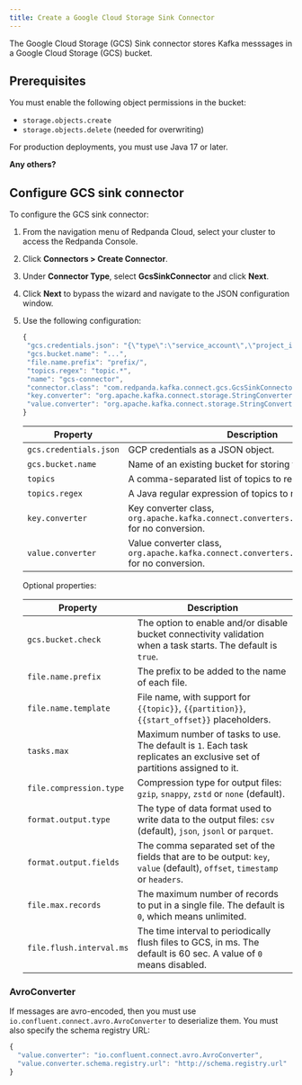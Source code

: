 ```yaml
---
title: Create a Google Cloud Storage Sink Connector
---
```


<head>
    <meta name="title" content="Create a Google Cloud Storage (GCS) Sink Connector | Redpanda Docs"/>
    <meta name="description" content="Use the Redpanda Cloud UI to create a Google Cloud Storage (GCS) Sink Connector."/>
</head>

The Google Cloud Storage (GCS) Sink connector stores Kafka messsages in a Google
Cloud Storage (GCS) bucket.

## Prerequisites

You must enable the following object permissions in the bucket:

* `storage.objects.create`
* `storage.objects.delete` (needed for overwriting)

For production deployments, you must use Java 17 or later.

**Any others?**

## Configure GCS sink connector

To configure the GCS sink connector:

1. From the navigation menu of Redpanda Cloud, select your cluster to access the
   Redpanda Console.
2. Click **Connectors > Create Connector**.
3. Under **Connector Type**, select **GcsSinkConnector** and click **Next**.
4. Click **Next** to bypass the wizard and navigate to the JSON configuration
   window.
5. Use the following configuration:
   ```js
   {
    "gcs.credentials.json": "{\"type\":\"service_account\",\"project_id\":\"...\",\"private_key_id\":\"...\",\"private_key\":\"-----BEGIN PRIVATE KEY-----\\n...\\n-----END PRIVATE KEY-----\\n\",\"client_email\":\"...@....iam.gserviceaccount.com\",\"client_id\":\"...\",\"auth_uri\":\"https://accounts.google.com/o/oauth2/auth\",\"token_uri\":\"https://oauth2.googleapis.com/token\",\"auth_provider_x509_cert_url\":\"https://www.googleapis.com/oauth2/v1/certs\",\"client_x509_cert_url\":\"https://www.googleapis.com/robot/v1/metadata/x509/....iam.gserviceaccount.com\"}",
    "gcs.bucket.name": "...",
    "file.name.prefix": "prefix/",
    "topics.regex": "topic.*",
    "name": "gcs-connector",
    "connector.class": "com.redpanda.kafka.connect.gcs.GcsSinkConnector",
    "key.converter": "org.apache.kafka.connect.storage.StringConverter",
    "value.converter": "org.apache.kafka.connect.storage.StringConverter"
   }
   ```

   | Property      | Description |
   | ----------- | ----------- |
   | `gcs.credentials.json` | GCP credentials as a JSON object. |
   | `gcs.bucket.name` | Name of an existing bucket for storing the records.  |
   | `topics` | A comma-separated list of topics to replicate. |
   | `topics.regex` | A Java regular expression of topics to replicate. |
   | `key.converter` | Key converter class, `org.apache.kafka.connect.converters.ByteArrayConverter` for no conversion. |
   | `value.converter` | Value converter class, `org.apache.kafka.connect.converters.ByteArrayConverter` for no conversion. |

   Optional properties:

   | Property      | Description |
   | ----------- | ----------- |
   | `gcs.bucket.check` | The option to enable and/or disable bucket connectivity validation when a task starts. The default is `true`. |
   | `file.name.prefix` | The prefix to be added to the name of each file.  |
   | `file.name.template` | File name, with support for `{{topic}}`, `{{partition}}`, `{{start_offset}}` placeholders. |
   | `tasks.max` | Maximum number of tasks to use. The default is `1`. Each task replicates an exclusive set of partitions assigned to it. |
   | `file.compression.type` | Compression type for output files: `gzip`, `snappy`, `zstd` or `none` (default). |
   | `format.output.type` | The type of data format used to write data to the output files: `csv` (default), `json`, `jsonl` or `parquet`. |
   | `format.output.fields` | The comma separated set of the fields that are to be output: `key`, `value` (default), `offset`, `timestamp` or `headers`. |
   | `file.max.records` | The maximum number of records to put in a single file. The default is `0`, which means unlimited. |
   | `file.flush.interval.ms` | The time interval to periodically flush files to GCS, in ms. The default is 60 sec. A value of `0` means disabled. |

### AvroConverter

If messages are avro-encoded, then you must use `io.confluent.connect.avro.AvroConverter`
to deserialize them. You must also specify the schema registry URL:

```js
{
  "value.converter": "io.confluent.connect.avro.AvroConverter",
  "value.converter.schema.registry.url": "http://schema.registry.url"
}
